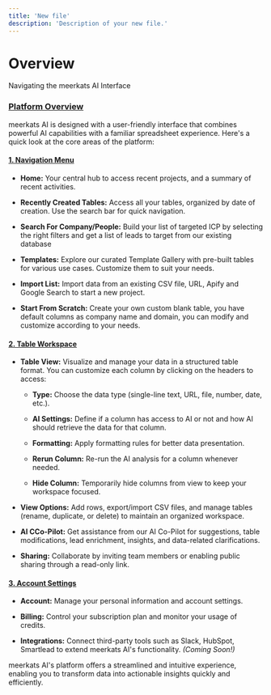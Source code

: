 ```yaml
---
title: 'New file'
description: 'Description of your new file.'
---
```



Overview
========

Navigating the meerkats AI Interface

### [Platform Overview](#platform-overview)

meerkats AI is designed with a user-friendly interface that combines powerful AI capabilities with a familiar spreadsheet experience. Here's a quick look at the core areas of the platform:

#### [1\. Navigation Menu](#1-navigation-menu)

*   **Home:** Your central hub to access recent projects, and a summary of recent activities.
    
*   **Recently Created Tables:** Access all your tables, organized by date of creation. Use the search bar for quick navigation.

*   **Search For Company/People:** Build your list of targeted ICP by selecting the right filters and get a list of leads to target from our existing database
    
*   **Templates:** Explore our curated Template Gallery with pre-built tables for various use cases. Customize them to suit your needs.
    
*   **Import List:** Import data from an existing CSV file, URL, Apify and Google Search to start a new project.

*   **Start From Scratch:** Create your own custom blank table, you have default columns as company name and domain, you can modify and customize according to your needs.  

#### [2\. Table Workspace](#2-table-workspace)

*   **Table View:** Visualize and manage your data in a structured table format. You can customize each column by clicking on the headers to access:
    
    *   **Type:** Choose the data type (single-line text, URL, file, number, date, etc.).
        
    *   **AI Settings:** Define if a column has access to AI or not and  how AI should retrieve the data for that column.
        
    *   **Formatting:** Apply formatting rules for better data presentation.
        
    *   **Rerun Column:** Re-run the AI analysis for a column whenever needed.
        
    *   **Hide Column:** Temporarily hide columns from view to keep your workspace focused.
        
*   **View Options:** Add rows, export/import CSV files, and manage tables (rename, duplicate, or delete) to maintain an organized workspace.
    
*   **AI CCo-Pilot:** Get assistance from our AI Co-Pilot for suggestions, table modifications, lead enrichment, insights, and data-related clarifications.
    
*   **Sharing:** Collaborate by inviting team members or enabling public sharing through a read-only link.
    

#### [3\. Account Settings](#3-account-settings)

*   **Account:** Manage your personal information and account settings.
    
*   **Billing:** Control your subscription plan and monitor your usage of credits.
    
*   **Integrations:** Connect third-party tools such as Slack, HubSpot, Smartlead to extend meerkats AI's functionality. _(Coming Soon!)_
    

meerkats AI's platform offers a streamlined and intuitive experience, enabling you to transform data into actionable insights quickly and efficiently.
